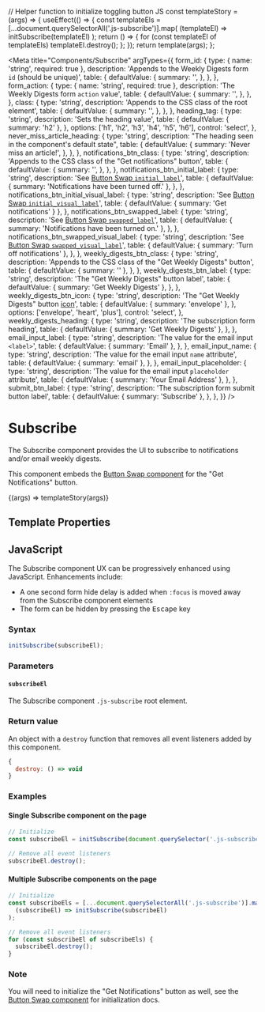 // Helper function to initialize toggling button JS
const templateStory = (args) => {
  useEffect(() => {
    const templateEls = [...document.querySelectorAll('.js-subscribe')].map(
      (templateEl) => initSubscribe(templateEl)
    );
    return () => {
      for (const templateEl of templateEls) templateEl.destroy();
    };
  });
  return template(args);
};

<Meta
  title="Components/Subscribe"
  argTypes={{
    form_id: {
      type: { name: 'string', required: true },
      description: 'Appends to the Weekly Digests form `id` (should be unique)',
      table: {
        defaultValue: {
          summary: '',
        },
      },
    },
    form_action: {
      type: { name: 'string', required: true },
      description: 'The Weekly Digests form `action` value',
      table: {
        defaultValue: {
          summary: '',
        },
      },
    },
    class: {
      type: 'string',
      description: 'Appends to the CSS class of the root element',
      table: {
        defaultValue: {
          summary: '',
        },
      },
    },
    heading_tag: {
      type: 'string',
      description: 'Sets the heading value',
      table: {
        defaultValue: { summary: 'h2' },
      },
      options: ['h1', 'h2', 'h3', 'h4', 'h5', 'h6'],
      control: 'select',
    },
    never_miss_article_heading: {
      type: 'string',
      description: "The heading seen in the component's default state",
      table: {
        defaultValue: {
          summary: 'Never miss an article!',
        },
      },
    },
    notifications_btn_class: {
      type: 'string',
      description: 'Appends to the CSS class of the "Get notifications" button',
      table: {
        defaultValue: {
          summary: '',
        },
      },
    },
    notifications_btn_initial_label: {
      type: 'string',
      description:
        'See [Button Swap `initial_label`](/?path=/docs/components-button-swap--default-story#template-properties)',
      table: {
        defaultValue: { summary: 'Notifications have been turned off.' },
      },
    },
    notifications_btn_initial_visual_label: {
      type: 'string',
      description:
        'See [Button Swap `initial_visual_label`](/?path=/docs/components-button-swap--default-story#template-properties)',
      table: { defaultValue: { summary: 'Get notifications' } },
    },
    notifications_btn_swapped_label: {
      type: 'string',
      description:
        'See [Button Swap `swapped_label`](/?path=/docs/components-button-swap--default-story#template-properties)',
      table: {
        defaultValue: { summary: 'Notifications have been turned on.' },
      },
    },
    notifications_btn_swapped_visual_label: {
      type: 'string',
      description:
        'See [Button Swap `swapped_visual_label`](/?path=/docs/components-button-swap--default-story#template-properties)',
      table: {
        defaultValue: { summary: 'Turn off notifications' },
      },
    },
    weekly_digests_btn_class: {
      type: 'string',
      description:
        'Appends to the CSS class of the "Get Weekly Digests" button',
      table: {
        defaultValue: { summary: '' },
      },
    },
    weekly_digests_btn_label: {
      type: 'string',
      description: 'The "Get Weekly Digests" button label',
      table: {
        defaultValue: { summary: 'Get Weekly Digests' },
      },
    },
    weekly_digests_btn_icon: {
      type: 'string',
      description:
        'The "Get Weekly Digests" button [icon](/?path=/docs/design-icons--page)',
      table: {
        defaultValue: { summary: 'envelope' },
      },
      options: ['envelope', 'heart', 'plus'],
      control: 'select',
    },
    weekly_digests_heading: {
      type: 'string',
      description: 'The subscription form heading',
      table: {
        defaultValue: { summary: 'Get Weekly Digests' },
      },
    },
    email_input_label: {
      type: 'string',
      description: 'The value for the email input `<label>`',
      table: {
        defaultValue: { summary: 'Email' },
      },
    },
    email_input_name: {
      type: 'string',
      description: 'The value for the email input `name` attribute',
      table: {
        defaultValue: { summary: 'email' },
      },
    },
    email_input_placeholder: {
      type: 'string',
      description: 'The value for the email input `placeholder` attribute',
      table: {
        defaultValue: { summary: 'Your Email Address' },
      },
    },
    submit_btn_label: {
      type: 'string',
      description: 'The subscription form submit button label',
      table: {
        defaultValue: { summary: 'Subscribe' },
      },
    },
  }}
/>

# Subscribe

The Subscribe component provides the UI to subscribe to notifications and/or email weekly digests.

This component embeds the [Button Swap component](/?path=/docs/components-button-swap--default-story) for the "Get Notifications" button.

<Canvas>
  <Story
    name="Default"
    args={{
      form_id: 'example-demo',
    }}
    parameters={{
      docs: {
        source: {
          code: makeTwigInclude(
            '@cloudfour/components/subscribe/subscribe.twig',
            {
              form_id: 'example-demo',
            }
          ),
        },
      },
    }}
  >
    {(args) => templateStory(args)}
  </Story>
</Canvas>

## Template Properties

<ArgsTable story="Default" />

## JavaScript

The Subscribe component UX can be progressively enhanced using JavaScript. Enhancements include:

- A one second form hide delay is added when `:focus` is moved away from the Subscribe component elements
- The form can be hidden by pressing the <kbd>Escape</kbd> key

### Syntax

```js
initSubscribe(subscribeEl);
```

### Parameters

#### `subscribeEl`

The Subscribe component `.js-subscribe` root element.

### Return value

An object with a `destroy` function that removes all event listeners added by this component.

```js
{
  destroy: () => void
}
```

### Examples

#### Single Subscribe component on the page

```js
// Initialize
const subscribeEl = initSubscribe(document.querySelector('.js-subscribe'));

// Remove all event listeners
subscribeEl.destroy();
```

#### Multiple Subscribe components on the page

```js
// Initialize
const subscribeEls = [...document.querySelectorAll('.js-subscribe')].map(
  (subscribeEl) => initSubscribe(subscribeEl)
);

// Remove all event listeners
for (const subscribeEl of subscribeEls) {
  subscribeEl.destroy();
}
```

### Note

You will need to initialize the "Get Notifications" button as well, see the
[Button Swap component](/?path=/docs/components-button-swap--default-story#javascript)
for initialization docs.
